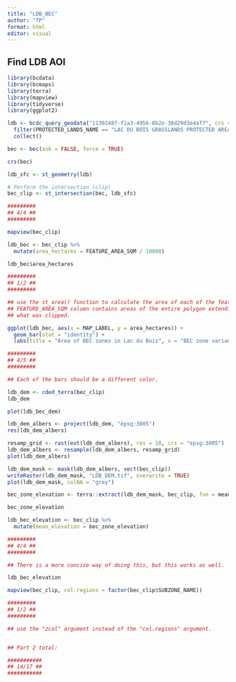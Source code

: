```yaml
---
title: "LDB_BEC"
author: "TP"
format: html
editor: visual
---
```


## Find LDB AOI

```r
library(bcdata)
library(bcmaps)
library(terra)
library(mapview)
library(tidyverse)
library(ggplot2)

ldb <- bcdc_query_geodata("1130248f-f1a3-4956-8b2e-38d29d3e4af7", crs = 3005) |> 
  filter(PROTECTED_LANDS_NAME == "LAC DU BOIS GRASSLANDS PROTECTED AREA") |> 
  collect()

bec <- bec(ask = FALSE, force = TRUE)

crs(bec)

ldb_sfc <- st_geometry(ldb)

# Perform the intersection (clip)
bec_clip <- st_intersection(bec, ldb_sfc)

#########
## 4/4 ##
#########

mapview(bec_clip)

ldb_bec <- bec_clip %>% 
  mutate(area_hectares = FEATURE_AREA_SQM / 10000)

ldb_bec$area_hectares

#########
## 1/2 ##
#########

## use the st_area() function to calculate the area of each of the features - the
## FEATURE_AREA_SQM column contains areas of the entire polygon extending beyond
## what was clipped.

ggplot(ldb_bec, aes(x = MAP_LABEL, y = area_hectares)) +
  geom_bar(stat = "identity") +
  labs(title = "Area of BEC zones in Lac du Bois", x = "BEC zone variants", y = "Area (hectares)")

#########
## 4/5 ##
#########

## Each of the bars should be a different color.

ldb_dem <- cded_terra(bec_clip)
ldb_dem

plot(ldb_bec_dem)

ldb_dem_albers <- project(ldb_dem, "epsg:3005")
res(ldb_dem_albers)

resamp_grid <- rast(ext(ldb_dem_albers), res = 18, crs = "epsg:3005")
ldb_dem_albers <- resample(ldb_dem_albers, resamp_grid)
plot(ldb_dem_albers)

ldb_dem_mask <- mask(ldb_dem_albers, vect(bec_clip))
writeRaster(ldb_dem_mask, "LDB_DEM.tif", overwrite = TRUE)
plot(ldb_dem_mask, colNA = "grey")

bec_zone_elevation <- terra::extract(ldb_dem_mask, bec_clip, fun = mean, na.rm = TRUE)

bec_zone_elevation

ldb_bec_elevation <- bec_clip %>% 
  mutate(mean_elevation = bec_zone_elevation)

#########
## 4/4 ##
#########

## There is a more concise way of doing this, but this works as well.

ldb_bec_elevation

mapview(bec_clip, col.regions = factor(bec_clip$SUBZONE_NAME))

#########
## 1/2 ##
#########

## use the "zcol" argument instead of the "col.regions" argument.


## Part 2 total:

###########
## 14/17 ##
###########
```
